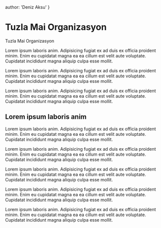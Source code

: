 
  author: 'Deniz Aksu'
}

# Tuzla Mai Organizasyon

Tuzla Mai Organizasyon

Lorem ipsum laboris anim. Adipisicing fugiat ex ad duis ex officia proident minim. Enim eu cupidatat magna ea ea cillum est velit aute voluptate. Cupidatat incididunt magna aliquip culpa esse mollit.

Lorem ipsum laboris anim. Adipisicing fugiat ex ad duis ex officia proident minim. Enim eu cupidatat magna ea ea cillum est velit aute voluptate. Cupidatat incididunt magna aliquip culpa esse mollit.

Lorem ipsum laboris anim. Adipisicing fugiat ex ad duis ex officia proident minim. Enim eu cupidatat magna ea ea cillum est velit aute voluptate. Cupidatat incididunt magna aliquip culpa esse mollit.

## Lorem ipsum laboris anim

Lorem ipsum laboris anim. Adipisicing fugiat ex ad duis ex officia proident minim. Enim eu cupidatat magna ea ea cillum est velit aute voluptate. Cupidatat incididunt magna aliquip culpa esse mollit.

Lorem ipsum laboris anim. Adipisicing fugiat ex ad duis ex officia proident minim. Enim eu cupidatat magna ea ea cillum est velit aute voluptate. Cupidatat incididunt magna aliquip culpa esse mollit.

Lorem ipsum laboris anim. Adipisicing fugiat ex ad duis ex officia proident minim. Enim eu cupidatat magna ea ea cillum est velit aute voluptate. Cupidatat incididunt magna aliquip culpa esse mollit.

Lorem ipsum laboris anim. Adipisicing fugiat ex ad duis ex officia proident minim. Enim eu cupidatat magna ea ea cillum est velit aute voluptate. Cupidatat incididunt magna aliquip culpa esse mollit.

Lorem ipsum laboris anim. Adipisicing fugiat ex ad duis ex officia proident minim. Enim eu cupidatat magna ea ea cillum est velit aute voluptate. Cupidatat incididunt magna aliquip culpa esse mollit.

